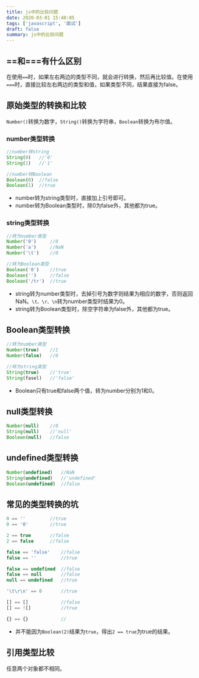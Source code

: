 ```yaml
---
title: js中的比较问题
date: 2020-03-01 15:48:05
tags: ['javascript', '面试']
draft: false
summary: js中的比较问题
---
```


## ==和===有什么区别

​	在使用`==`时，如果左右两边的类型不同，就会进行转换，然后再比较值。在使用`===`时，直接比较左右两边的类型和值，如果类型不同，结果直接为false。

## 原始类型的转换和比较

`Number()`转换为数字，`String()`转换为字符串，`Boolean`转换为布尔值。

### number类型转换

``` js
//number转string
String(0)	//'0'
String(1)	//'1'

//number转Boolean
Boolean(0)	//false
Boolean(1)	//true
```

- number转为string类型时，直接加上引号即可。
- number转为Boolean类型时，除0为false外，其他都为true。

### string类型转换

``` js
//转为number类型
Number('0')		//0
Number('a')		//NaN
Number('\t')	//0

//转为Boolean类型
Boolean('0')	//true
Boolean('')		//false
Boolean('/tr')	//true
```

- string转为number类型时，去掉引号为数字则结果为相应的数字，否则返回NaN。`\t、\r、\n`转为number类型时结果为0。
- string转为Boolean类型时，除空字符串为false外，其他都为true。

## Boolean类型转换

``` js
//转为number类型
Number(true)	//1
Number(false)	//0

//转为string类型
String(true)	//'true'
String(fasel)	//'false'
```

- Boolean只有true和false两个值，转为number分别为1和0。

## null类型转换

``` js
Number(null)	//0
String(null)	//'null'
Boolean(null)	//false
```

## undefined类型转换

``` js
Number(undefined)	//NaN
String(undefined)	//'undefined'
Boolean(undefined)	//false
```

## 常见的类型转换的坑

``` js
0 == ''			//true
0 == '0'		//true

2 == true		//false
2 == false		//false

false == 'false'	//false
false == ''			//true

false == undefined	//false
false == null		//false
null == undefined	//true

'\t\r\n' == 0 		//true	

[] == [] 			//false
[] == ![]			//true

{} == {}			//
```

- 并不能因为`Boolean(2)`结果为`true`，得出`2 == true`为true的结果。

## 引用类型比较

任意两个对象都不相同。